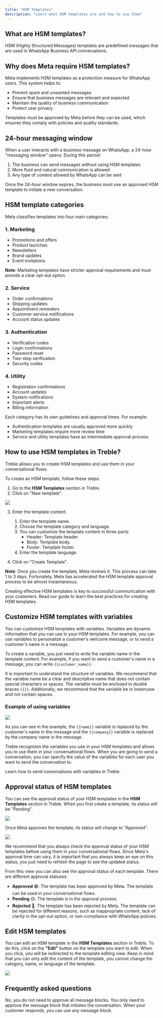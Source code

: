 ```yaml
---
title: "HSM Templates"
description: "Learn what HSM templates are and how to use them"
---
```


## What are HSM templates?

HSM (Highly Structured Messages) templates are predefined messages that are used in WhatsApp Business API conversations.

## Why does Meta require HSM templates?

Meta implements HSM templates as a protection measure for WhatsApp users. This system helps to:

- Prevent spam and unwanted messages
- Ensure that business messages are relevant and expected
- Maintain the quality of business communication
- Protect user privacy

Templates must be approved by Meta before they can be used, which ensures they comply with policies and quality standards.

## 24-hour messaging window

When a user interacts with a business message on WhatsApp, a 24-hour "messaging window" opens. During this period:

1. The business can send messages without using HSM templates
2. More fluid and natural communication is allowed
3. Any type of content allowed by WhatsApp can be sent

Once the 24-hour window expires, the business must use an approved HSM template to initiate a new conversation.

## HSM template categories

Meta classifies templates into four main categories:

### 1. Marketing

- Promotions and offers
- Product launches
- Newsletters
- Brand updates
- Event invitations

**Note**: Marketing templates have stricter approval requirements and must provide a clear opt-out option.

### 2. Service

- Order confirmations
- Shipping updates
- Appointment reminders
- Customer service notifications
- Account status updates

### 3. Authentication

- Verification codes
- Login confirmations
- Password reset
- Two-step verification
- Security codes

### 4. Utility

- Registration confirmations
- Account updates
- System notifications
- Important alerts
- Billing information

Each category has its own guidelines and approval times. For example:
- Authentication templates are usually approved more quickly
- Marketing templates require more review time
- Service and utility templates have an intermediate approval process

## How to use HSM templates in Treble?

Treble allows you to create HSM templates and use them in your conversational flows.

To create an HSM template, follow these steps:

1. Go to the **HSM Templates** section in Treble.
2. Click on "New template".

<img src="/images/where-create-hsm.gif" />

3. Enter the template content.
    1. Enter the template name.
    2. Choose the template category and language.
    3. You can customize the template content in three parts:
        - Header: Template header.
        - Body: Template body.
        - Footer: Template footer.
    4. Enter the template language.

4. Click on "Create Template".

**Note**: Once you create the template, Meta reviews it. This process can take 1 to 3 days. Fortunately, Meta has accelerated the HSM template approval process to be almost instantaneous.

<CardGroup cols={1}>
    <Card 
        title="Best practices for HSM templates" 
        icon="whatsapp"
        href="https://treble.ai/blog/hsm-de-whatsapp/"
    >
        Creating effective HSM templates is key to successful communication with your customers. Read our guide to learn the best practices for creating HSM templates.
    </Card>
</CardGroup>

## Customize HSM templates with variables

You can customize HSM templates with variables. Variables are dynamic information that you can use in your HSM templates. For example, you can use variables to personalize a customer's welcome message, or to send a customer's name in a message.

To create a variable, you just need to write the variable name in the template content. For example, if you want to send a customer's name in a message, you can write `{{customer_name}}`.

<Note>It is important to understand the structure of variables. We recommend that the variable name be a clear and descriptive name that does not contain special characters or spaces. The variable must be enclosed in double braces `{{}}`. Additionally, we recommend that the variable be in lowercase and not contain spaces.</Note>

### Example of using variables

<img src="/images/sample-vars.png" />

As you can see in the example, the `{{name}}` variable is replaced by the customer's name in the message and the `{{company}}` variable is replaced by the company name in the message.

Treble recognizes the variables you use in your HSM templates and allows you to use them in your conversational flows. When you are going to send a conversation, you can specify the value of the variables for each user you want to send the conversation to.

<CardGroup cols={1}>
    <Card 
        title="Send conversation with variables" 
        icon="paper-plane"
        href="/en/docs/main-platform/send-convo"
    >
        Learn how to send conversations with variables in Treble.
    </Card>
</CardGroup>

## Approval status of HSM templates

You can see the approval status of your HSM templates in the **HSM Templates** section in Treble. When you first create a template, its status will be "Pending".

<img src="/images/hsm-state.png" />

Once Meta approves the template, its status will change to "Approved".

<img src="/images/hsm-state-approved.png" />

We recommend that you always check the approval status of your HSM templates before using them in your conversational flows. Since Meta's approval time can vary, it is important that you always keep an eye on this status, you just need to refresh the page to see the updated status.

From this view you can also see the approval status of each template. There are different approval statuses:

- **Approved** 🟢: The template has been approved by Meta. The template can be used in your conversational flows.
- **Pending** 🟡: The template is in the approval process.
- **Rejected** 🔴: The template has been rejected by Meta. The template can be rejected for different reasons, such as inappropriate content, lack of clarity in the opt-out option, or non-compliance with WhatsApp policies.

## Edit HSM templates

You can edit an HSM template in the **HSM Templates** section in Treble. To do this, click on the **"Edit"** button <Icon icon="pencil" iconType="solid" /> on the template you want to edit. When you click, you will be redirected to the template editing view. Keep in mind that you can only edit the content of the template, you cannot change the category, name, or language of the template.

<img src="/images/edit-hsm.png" />

<div class="hr"></div>

## Frequently asked questions

<AccordionGroup>
  <Accordion title="For my outbound conversations, do I need to approve all message blocks?">
    No, you do not need to approve all message blocks. You only need to approve the message block that initiates the conversation. When your customer responds, you can use any message block.
  </Accordion>
</AccordionGroup> 